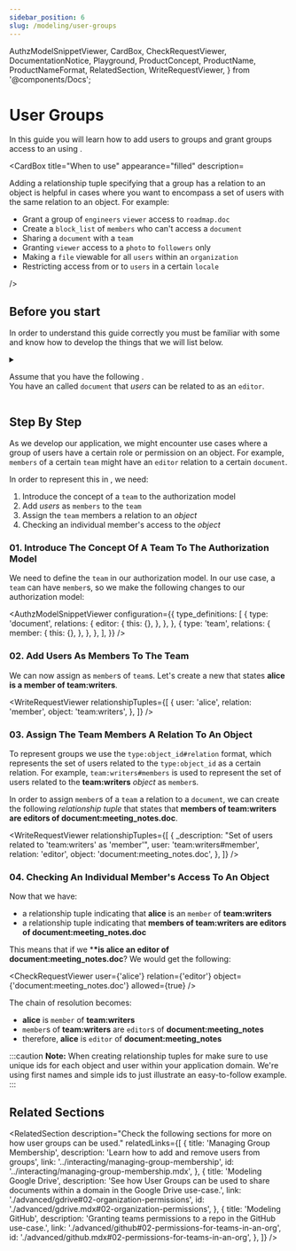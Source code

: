 ```yaml
---
sidebar_position: 6
slug: /modeling/user-groups
---
```


  AuthzModelSnippetViewer,
  CardBox,
  CheckRequestViewer,
  DocumentationNotice,
  Playground,
  ProductConcept,
  ProductName,
  ProductNameFormat,
  RelatedSection,
  WriteRequestViewer,
} from '@components/Docs';

# User Groups

<DocumentationNotice />

In this guide you will learn how to add users to groups and grant groups access to an <ProductConcept section="what-is-an-object" linkName="object" /> using <ProductName format={ProductNameFormat.ProductLink}/>.

<CardBox title="When to use" appearance="filled" description=<div>

Adding a relationship tuple specifying that a group has a relation to an object is helpful in cases where you want to encompass a set of users with the same relation to an object. For example:

- Grant a group of `engineers` `viewer` access to `roadmap.doc`
- Create a `block_list` of `members` who can't access a `document`
- Sharing a `document` with a `team`
- Granting `viewer` access to a `photo` to `followers` only
- Making a `file` viewable for all `users` within an `organization`
- Restricting access from or to `users` in a certain `locale`

</div> />

## Before you start

In order to understand this guide correctly you must be familiar with some <ProductConcept /> and know how to develop the things that we will list below.

<details>
<summary>

Assume that you have the following <ProductConcept section="what-is-an-authorization-model" linkName="authorization model" />.<br />
You have an _<ProductConcept section="what-is-an-object" linkName="object" />_ called `document` that _users_ can be related to as an `editor`.

</summary>

<AuthzModelSnippetViewer
  configuration={{
    type_definitions: [
      {
        type: 'document',
        relations: {
          editor: {
            this: {},
          },
        },
      },
    ],
  }}
/>

<hr />

In addition, you will need to know the following:

### Direct Access

You need to know how to create an authorization model and create a relationship tuple to grant a user access to an object. [Learn more →](./direct-access.mdx)

### <ProductName format={ProductNameFormat.ShortForm}/> Concepts

- A <ProductConcept section="what-is-a-type" linkName="Type" />: a class of objects that have similar characteristics
- A <ProductConcept section="what-is-a-user" linkName="User" />: an entity in the system that can be related to an object
- A <ProductConcept section="what-is-a-relation" linkName="Relation" />: is a string defined in the type definition of an authorization model that defines the possibility of a relationship between objects of this type and other users in the system
- An <ProductConcept section="what-is-an-object" linkName="Object" />: represents an entity in the system. Users' relationships to it can be define through relationship tuples and the authorization model
- A <ProductConcept section="what-is-a-relationship-tuple" linkName="Relationship Tuple" />: a grouping consisting of a user, a relation and an object stored in <ProductName format={ProductNameFormat.ShortForm}/>

</details>

<Playground />

## Step By Step

As we develop our application, we might encounter use cases where a group of users have a certain role or permission on an object. For example, `members` of a certain `team` might have an `editor` relation to a certain `document`.

In order to represent this in <ProductName format={ProductNameFormat.ShortForm}/>, we need:

1. Introduce the concept of a `team` to the authorization model
2. Add _users_ as `members` to the `team`
3. Assign the `team` members a relation to an _object_
4. Checking an individual member's access to the _object_

### 01. Introduce The Concept Of A Team To The Authorization Model

We need to define the _<ProductConcept section="what-is-an-object" linkName="object" />_ `team` in our authorization model. In our use case, a `team` can have `member`s, so we make the following changes to our authorization model:

<AuthzModelSnippetViewer
  configuration={{
    type_definitions: [
      {
        type: 'document',
        relations: {
          editor: {
            this: {},
          },
        },
      },
      {
        type: 'team',
        relations: {
          member: {
            this: {},
          },
        },
      },
    ],
  }}
/>

### 02. Add Users As Members To The Team

We can now assign _<ProductConcept section="what-is-a-user" linkName="users" />_ as `member`s of `team`s. Let's create a new _<ProductConcept section="what-is-a-relationship-tuple" linkName="relationship tuple" />_ that states **alice is a member of team:writers**.

<WriteRequestViewer
  relationshipTuples={[
    {
      user: 'alice',
      relation: 'member',
      object: 'team:writers',
    },
  ]}
/>

### 03. Assign The Team Members A Relation To An Object

To represent groups we use the `type:object_id#relation` format, which represents the set of users related to the `type:object_id` as a certain relation. For example, `team:writers#members` is used to represent the set of users related to the **team:writers** _object_ as `member`s.

In order to assign `member`s of a `team` a relation to a `document`, we can create the following _relationship tuple_ that states that **members of team:writers are editors of document:meeting_notes.doc**.

<WriteRequestViewer
  relationshipTuples={[
    {
      _description: "Set of users related to 'team:writers' as 'member'",
      user: 'team:writers#member',
      relation: 'editor',
      object: 'document:meeting_notes.doc',
    },
  ]}
/>

### 04. Checking An Individual Member's Access To An Object

Now that we have:

- a relationship tuple indicating that **alice** is an `member` of **team:writers**
- a relationship tuple indicating that **members of team:writers are editors of document:meeting_notes.doc**

This means that if we \*<ProductConcept section="what-is-a-check-request" linkName="check" />**\*is alice an editor of document:meeting_notes.doc**? We would get the following:

<CheckRequestViewer user={'alice'} relation={'editor'} object={'document:meeting_notes.doc'} allowed={true} />

The chain of resolution becomes:

- **alice** is `member` of **team:writers**
- `member`s of **team:writers** are `editor`s of **document:meeting_notes**
- therefore, **alice** is `editor` of **document:meeting_notes**

:::caution
**Note:** When creating relationship tuples for <ProductName format={ProductNameFormat.ShortForm}/> make sure to use unique ids for each object and user within your application domain. We're using first names and simple ids to just illustrate an easy-to-follow example.
:::

## Related Sections

<RelatedSection
  description="Check the following sections for more on how user groups can be used."
  relatedLinks={[
    {
      title: 'Managing Group Membership',
      description: 'Learn how to add and remove users from groups',
      link: '../interacting/managing-group-membership',
      id: '../interacting/managing-group-membership.mdx',
    },
    {
      title: 'Modeling Google Drive',
      description: 'See how User Groups can be used to share documents within a domain in the Google Drive use-case.',
      link: './advanced/gdrive#02-organization-permissions',
      id: './advanced/gdrive.mdx#02-organization-permissions',
    },
    {
      title: 'Modeling GitHub',
      description: 'Granting teams permissions to a repo in the GitHub use-case.',
      link: './advanced/github#02-permissions-for-teams-in-an-org',
      id: './advanced/github.mdx#02-permissions-for-teams-in-an-org',
    },
  ]}
/>
